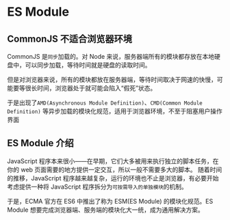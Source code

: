 # ES Module

## CommonJS 不适合浏览器环境

CommonJS 是`同步`加载的。对 Node 来说，服务器端所有的模块都存放在本地硬盘中，可以同步加载，等待时间就是硬盘的读取时间。

但是对浏览器来说，所有的模块都放在服务器端，等待时间取决于网速的快慢，可能要等很长时间，浏览器处于就可能会陷入“假死”状态。

于是出现了`AMD(Asynchronous Module Definition)`、`CMD(Common Module Definition)` 等异步加载的模块化规范，适用于浏览器环境，不至于阻塞用户操作界面

## ES Module 介绍

JavaScript 程序本来很小——在早期，它们大多被用来执行独立的脚本任务，在你的 web 页面需要的地方提供一定交互，所以一般不需要多大的脚本。
随着时间的推移，JavaScript 程序越来越复杂，运行的环境也不止是浏览器，有必要开始考虑提供一种将 JavaScript 程序拆分为`可按需导入的单独模块`的机制。

于是，ECMA 官方在 ES6 中推出了称为 ESM(ES Module) 的模块化规范。ES Module 想要完成浏览器端、服务端的模块化大一统，成为通用解决方案。
